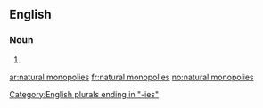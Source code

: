 ==English==

===Noun===
{{head|en|plural|head=[[natural]] [[monopolies]]}}

# {{plural of|natural monopoly|lang=en}}

[[Category:English plurals ending in "-ies"]]

[[ar:natural monopolies]]
[[fr:natural monopolies]]
[[no:natural monopolies]]